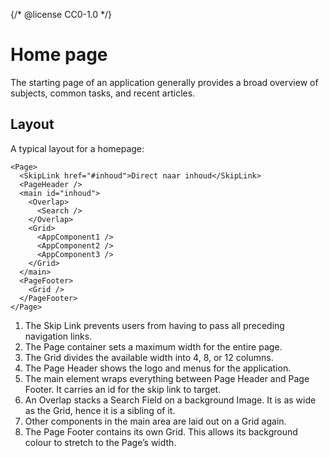 {/* @license CC0-1.0 */}


<Meta of={HomeStories} />

# Home page

The starting page of an application generally provides a broad overview of subjects, common tasks, and recent articles.

## Layout

A typical layout for a homepage:

```tsx
<Page>
  <SkipLink href="#inhoud">Direct naar inhoud</SkipLink>
  <PageHeader />
  <main id="inhoud">
    <Overlap>
      <Search />
    </Overlap>
    <Grid>
      <AppComponent1 />
      <AppComponent2 />
      <AppComponent3 />
    </Grid>
  </main>
  <PageFooter>
    <Grid />
  </PageFooter>
</Page>
```

1. The Skip Link prevents users from having to pass all preceding navigation links.
2. The Page container sets a maximum width for the entire page.
3. The Grid divides the available width into 4, 8, or 12 columns.
4. The Page Header shows the logo and menus for the application.
5. The main element wraps everything between Page Header and Page Footer.
   It carries an id for the skip link to target.
6. An Overlap stacks a Search Field on a background Image.
   It is as wide as the Grid, hence it is a sibling of it.
7. Other components in the main area are laid out on a Grid again.
8. The Page Footer contains its own Grid.
   This allows its background colour to stretch to the Page’s width.
